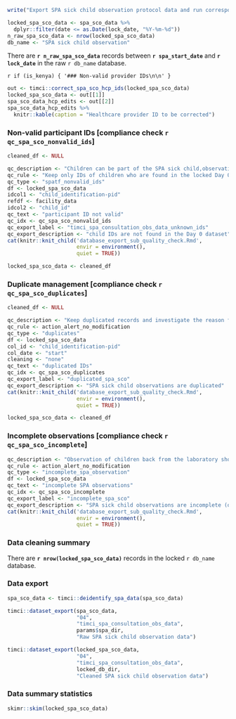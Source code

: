 ```r
write("Export SPA sick child observation protocol data and run corresponding quality checks", stderr())
```

```r
locked_spa_sco_data <- spa_sco_data %>%
  dplyr::filter(date <= as.Date(lock_date, "%Y-%m-%d"))
n_raw_spa_sco_data <- nrow(locked_spa_sco_data)
db_name <- "SPA sick child observation"
```

There are **`r n_raw_spa_sco_data`** records between **`r spa_start_date`** and **`r lock_date`** in the raw `r db_name` database.

`r if (is_kenya) { '### Non-valid provider IDs\n\n' }`

```r
out <- timci::correct_spa_sco_hcp_ids(locked_spa_sco_data)
locked_spa_sco_data <- out[[1]]
spa_sco_data_hcp_edits <- out[[2]]
spa_sco_data_hcp_edits %>%
  knitr::kable(caption = "Healthcare provider ID to be corrected")
```

### Non-valid participant IDs [compliance check `r qc_spa_sco_nonvalid_ids`]

```r
cleaned_df <- NULL
```

```r
qc_description <- "Children can be part of the SPA sick child,observation protocol only if they have been enrolled in the RCT/LS and on their Day 0 visit."
qc_rule <- "Keep only IDs of children who are found in the locked Day 0 database."
qc_type <- "spatf_nonvalid_ids"
df <- locked_spa_sco_data
idcol1 <- "child_identification-pid"
refdf <- facility_data
idcol2 <- "child_id"
qc_text <- "participant ID not valid"
qc_idx <- qc_spa_sco_nonvalid_ids
qc_export_label <- "timci_spa_consultation_obs_data_unknown_ids"
qc_export_description <- "child IDs are not found in the Day 0 dataset"
cat(knitr::knit_child('database_export_sub_quality_check.Rmd',
                      envir = environment(),
                      quiet = TRUE))
```

```r
locked_spa_sco_data <- cleaned_df
```

### Duplicate management [compliance check `r qc_spa_sco_duplicates`]

```r
cleaned_df <- NULL
```

```r
qc_description <- "Keep duplicated records and investigate the reason for duplicates."
qc_rule <- action_alert_no_modification
qc_type <- "duplicates"
df <- locked_spa_sco_data
col_id <- "child_identification-pid"
col_date <- "start"
cleaning <- "none"
qc_text <- "duplicated IDs"
qc_idx <- qc_spa_sco_duplicates
qc_export_label <- "duplicated_spa_sco"
qc_export_description <- "SPA sick child observations are duplicated"
cat(knitr::knit_child('database_export_sub_quality_check.Rmd',
                      envir = environment(),
                      quiet = TRUE))
```

```r
locked_spa_sco_data <- cleaned_df
```

### Incomplete observations [compliance check `r qc_spa_sco_incomplete`]

```r
qc_description <- "Observation of children back from the laboratory should not be a stand-alone observation, but should complement the observation of the initial consultation (before the child was sent to the lab)."
qc_rule <- action_alert_no_modification
qc_type <- "incomplete_spa_observation"
df <- locked_spa_sco_data
qc_text <- "incomplete SPA observations"
qc_idx <- qc_spa_sco_incomplete
qc_export_label <- "incomplete_spa_sco"
qc_export_description <- "SPA sick child observations are incomplete (observation back from lab available, but main observation missing)"
cat(knitr::knit_child('database_export_sub_quality_check.Rmd',
                      envir = environment(),
                      quiet = TRUE))
```

### Data cleaning summary

There are **`r nrow(locked_spa_sco_data)`** records in the locked `r db_name` database.

### Data export

```r
spa_sco_data <- timci::deidentify_spa_data(spa_sco_data)
```

```r
timci::dataset_export(spa_sco_data,
                      "04",
                      "timci_spa_consultation_obs_data",
                      params$spa_dir,
                      "Raw SPA sick child observation data")
```

```r
timci::dataset_export(locked_spa_sco_data,
                      "04",
                      "timci_spa_consultation_obs_data",
                      locked_db_dir,
                      "Cleaned SPA sick child observation data")
```

### Data summary statistics

```r
skimr::skim(locked_spa_sco_data)
```
